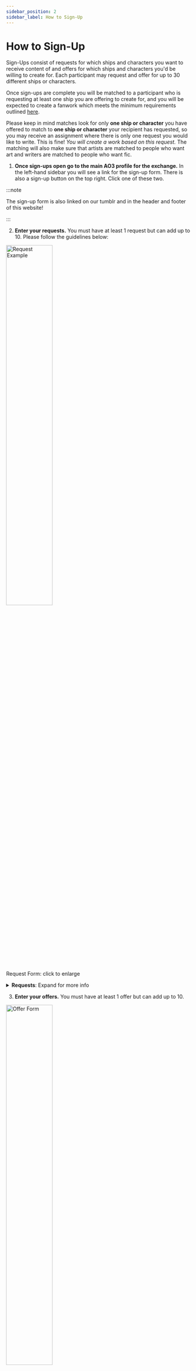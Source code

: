 ```yaml
---
sidebar_position: 2
sidebar_label: How to Sign-Up
---
```


# How to Sign-Up

Sign-Ups consist of requests for which ships and characters you want to receive
content of and offers for which ships and characters you'd be willing to create
for. Each participant may request and offer for up to 30 different ships or
characters.

Once sign-ups are complete you will be matched to a participant who is
requesting at least one ship you are offering to create for, and you will be
expected to create a fanwork which meets the minimum requirements outlined
[here](/docs/intro#the-basics).

Please keep in mind matches look for only **one ship or character** you have
offered to match to **one ship or character** your recipient has requested, so
you may receive an assignment where there is only one request you would like to
write. This is fine! _You will create a work based on this request._ The
matching will also make sure that artists are matched to people who want art and
writers are matched to people who want fic.

1. **Once sign-ups open go to the main AO3 profile for the exchange.** In the
   left-hand sidebar you will see a link for the sign-up form. There is also a
   sign-up button on the top right. Click one of these two.

:::note

The sign-up form is also linked on our tumblr and in the header and footer of
this website!

:::

2. **Enter your requests.** You must have at least 1 request but can add up
   to 10. Please follow the guidelines below:

<img
	src="/img/tutorial/request.png"
	width="50%"
	className="center"
	alt="Request Example"
/>

<p class="label">Request Form: click to enlarge</p>

<details>
  <summary><strong>Requests</strong>: Expand for more info</summary>

  - **Title** - _Optional_. Use it to name your pairing groups, add an extra note,
    or even add a content warning like "NSFW prompts below".
  - **Relationships** - Put at least 1 and up to 3 nominated
    relationships/characters that you would like to receive content for. You must
    have at least 1 relationship per request. These tags should match the tags in
    the tag set/nominations list <u>exactly</u>. This means to request a piece
    with an individual character you should use `CharacterName (Solo)`.
  - **Additional Tags** - Choose what type of gifts and treats you would like to
    receive. Select as many as apply, but please be sure not to select
    `No Treats Please` and a `Treats` option on the same request.
    - `Fanart` - you would like to receive a main gift that is fanart.
    - `Fanfic` - you would like to receive a main gift that is fanfic.
    - `No Treats Please` - you do not want to receive a treat for this prompt.
      (please be sure to mark this on every request if you want no extra gifts at
      all!)
    - `Treats - Fanart` - you are open to receiving a fanart treat.
    - `Treats - Fanfic` - you are open to receiving a fanfic treat.
    - `Treats - Other` - you are open to receiving an alternative fanworks treat
      (for example, a fanmix, podfic, etc.)
  - **Letter** - _Optional_. Feel free to link to a general or specific exchange
    letter here. Please see [On Exchange Letters](/docs/tutorials/letters) for
    more information on exchange letters.
  - **Prompt** - Must be completed even if it simply says "please see letter". You
    can add DNWs, specific prompts, or whatever you'd like here.
  - **Add Another Request** Button - _Optional_. Want to request more than 3 ships
    or characters? Click this button to add another request form. You can add up
    to 10 for a total of 30 ships/characters.
    
</details>

3. **Enter your offers.** You must have at least 1 offer but can add up to 10.

<img
	src="/img/tutorial/offer.png"
	width="50%"
	className="center"
	alt="Offer Form"
/>

<p class="label">Offer Form: click to enlarge</p>

<details>
  <summary><strong>Offers</strong>: Expand for more info</summary>

  - **Relationships** - Put at least 1 and up to 3 relationships that you would
    like to create content for. You must have at least 1 relationship per offer.
    - `Any Relationship` - If you are very brave, please click the "Any
      Relationship" button to indicate you're okay with creating content for ANY
      ship or character that was nominated.
  - **Additional Tags** - Choose whether you would like to create fanart or fanfic
    (or either).
    - Please do not click any `Treats` related tags on your offers!
  - **More Info** - _Optional_. You can add info about people you would like to
    avoid being matched to with 100% confidentiality or request that you not be
    matched with requests that only have smut or fluff or angst, etc, etc. You may
    also include additional pairings in case you didn't have enough room to list
    every pairing you'd be willing to create for. If there are problems matching,
    the Mods will use these pairings to match manually!
  - **Add Another Offer** Button - _Optional_. Want to offer more than three
    ships/characters? Click this button to add offer request form. You can add up
    to 10 offers for 30 ships/characters total.

</details>

4. **Click the `Submit` button on the bottom right hand corner and you're
   done!**

:::tip

You can edit your requests and offers up until sign-ups close and the matching
begins, so feel free to adjust and change things until the last minute!

:::

:::warning

Be very careful if you edit your sign-ups. During an exchange last year we
noticed a bug where more "Additional Tags" can be selected on _Requests_ when
someone is editing. For example, Fanart may be added to your request, even
though you have only requested Fanfic. We do not know if this has been
corrected. Please review your requests and offers _very carefully_ after you
edit.

:::

**Thanks for your interest!**
